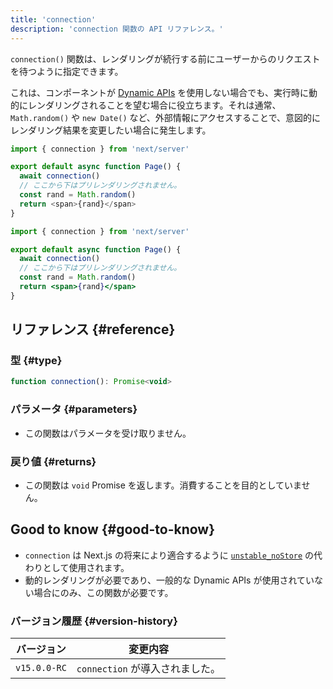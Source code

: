 ```yaml
---
title: 'connection'
description: 'connection 関数の API リファレンス。'
---
```


`connection()` 関数は、レンダリングが続行する前にユーザーからのリクエストを待つように指定できます。

これは、コンポーネントが [Dynamic APIs](/docs/app/building-your-application/rendering/server-components#dynamic-apis) を使用しない場合でも、実行時に動的にレンダリングされることを望む場合に役立ちます。それは通常、`Math.random()` や `new Date()` など、外部情報にアクセスすることで、意図的にレンダリング結果を変更したい場合に発生します。

<Tabs>
<TabItem value="ts" label="TypeScript">

```ts title="app/page.tsx" switcher
import { connection } from 'next/server'

export default async function Page() {
  await connection()
  // ここから下はプリレンダリングされません。
  const rand = Math.random()
  return <span>{rand}</span>
}
```

</TabItem>
<TabItem value="jsx" label="JavaScript">

```jsx title="app/page.js" switcher
import { connection } from 'next/server'

export default async function Page() {
  await connection()
  // ここから下はプリレンダリングされません。
  const rand = Math.random()
  return <span>{rand}</span>
}
```

</TabItem>
</Tabs>

## リファレンス {#reference}

### 型 {#type}

```jsx
function connection(): Promise<void>
```

### パラメータ {#parameters}

- この関数はパラメータを受け取りません。

### 戻り値 {#returns}

- この関数は `void` Promise を返します。消費することを目的としていません。

## Good to know {#good-to-know}

- `connection` は Next.js の将来により適合するように [`unstable_noStore`](/docs/app/api-reference/functions/unstable_noStore) の代わりとして使用されます。
- 動的レンダリングが必要であり、一般的な Dynamic APIs が使用されていない場合にのみ、この関数が必要です。

### バージョン履歴 {#version-history}

| バージョン   | 変更内容                        |
| ------------ | ------------------------------- |
| `v15.0.0-RC` | `connection` が導入されました。 |
